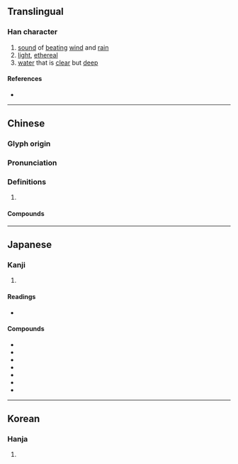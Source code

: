 {{character info/new}}
{{also|潇}}
==Translingual==

===Han character===
{{Han char|rn=85|rad=水|as=16|sn=19|four=34127|canj=ETLX|ids=⿰氵蕭}}

# [[sound]] of [[beat]]ing [[wind]] and [[rain]]
# [[light]], [[ethereal]]
# [[water]] that is [[clear]] but [[deep]]

====References====
* {{Han ref|kx=0660.080|dkj=18660|dj=1070.020|hdz=31782.020|uh=701F|ud=28703|bh=C374|bd=50036}}

----

==Chinese==
{{zh-forms|s=潇|alt=㴋}}

===Glyph origin===
{{Han etym}}

===Pronunciation===
{{zh-pron
|m=xiāo
|c=siu1
|mn=siau
|mc=
|oc=y
|cat=n,a
}}

===Definitions===
{{zh-hanzi}}

# {{rfdef|zh}}

====Compounds====
{{zh-der|瀟水|瀟湘|瀟湘八景|瀟湘雨|瀟瀟|瀟瀟淅淅|瀟瀟颯颯|瀟灑|瀟灑自若|瀟灑風流|風姿瀟灑|風流瀟灑}}

----

==Japanese==

===Kanji===
{{ja-kanji|grade=|rs=水16}}

# {{defn|lang=ja|sort=水16}}

====Readings====
* {{ja-readings|on=[[しょう]] (shō)|kanon=[[しつ]] (shitsu)|goon=[[しち]] (shichi)|kun=[[きよし]] (kiyoshi)}}

====Compounds====
{{der-top|Compounds with 瀟}}
* {{ja-r|瀟洒|しょうしゃ}}
* {{ja-r|瀟灑|しょうしゃ}}
* {{ja-r|瀟瀟|しょうしょう}}
* {{ja-r|瀟湘|しょうしょう}}
* {{ja-r|瀟湘君|しょうしょうくん}}
* {{ja-r|瀟湘八景|しょうしょうはっけい}}
* {{ja-r|瀟湘八景図|しょうしょうはっけいず}}
{{der-bottom}}

----

==Korean==

===Hanja===
{{ko-hanja|hangeul=소|eumhun=|rv=so|mr=so|y=so}}

# {{defn|lang=ko|sort=水16}}